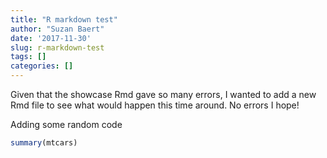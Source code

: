 ```yaml
---
title: "R markdown test"
author: "Suzan Baert"
date: '2017-11-30'
slug: r-markdown-test
tags: []
categories: []
---
```


Given that the showcase Rmd gave so many errors, I wanted to add a new Rmd file to see what would happen this time around. No errors I hope!

Adding some random code
```r
summary(mtcars)
```
